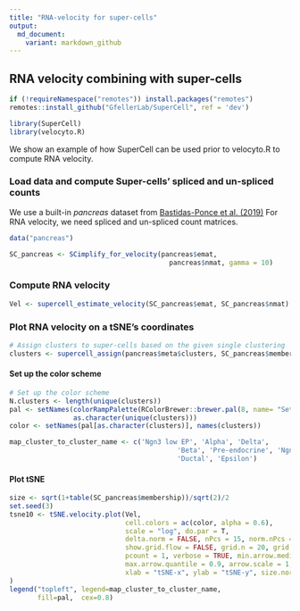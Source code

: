 ```yaml
---
title: "RNA-velocity for super-cells"
output:
  md_document:
    variant: markdown_github
---
```

## RNA velocity combining with super-cells

```r
if (!requireNamespace("remotes")) install.packages("remotes")
remotes::install_github("GfellerLab/SuperCell", ref = 'dev')

library(SuperCell)
library(velocyto.R)
```

We show an example of how SuperCell can be used prior to velocyto.R to compute RNA velocity.

### Load data and compute Super-cells' spliced and un-spliced counts



We use a built-in *pancreas* dataset from [Bastidas-Ponce et al. (2019)](https://journals.biologists.com/dev/article/146/12/dev173849/19483/Comprehensive-single-cell-mRNA-profiling-reveals-a) For RNA velocity, we need spliced and un-spliced count matrices.

```r
data("pancreas")
```

```r

SC_pancreas <- SCimplify_for_velocity(pancreas$emat, 
                                        pancreas$nmat, gamma = 10)
```

### Compute RNA velocity

```r
Vel <- supercell_estimate_velocity(SC_pancreas$emat, SC_pancreas$nmat)
```

### Plot RNA velocity on a tSNE's coordinates

```r
# Assign clusters to super-cells based on the given single clustering
clusters <- supercell_assign(pancreas$meta$clusters, SC_pancreas$membership)
```

#### Set up the color scheme
```r
# Set up the color scheme
N.clusters <- length(unique(clusters))
pal <- setNames(colorRampPalette(RColorBrewer::brewer.pal(8, name= "Set1"))(N.clusters), 
                as.character(unique(clusters))) 
color <- setNames(pal[as.character(clusters)], names(clusters))

map_cluster_to_cluster_name <- c('Ngn3 low EP', 'Alpha', 'Delta',
                                          'Beta', 'Pre-endocrine', 'Ngn3 high EP',
                                          'Ductal', 'Epsilon')
```

#### Plot tSNE
```r
size <- sqrt(1+table(SC_pancreas$membership))/sqrt(2)/2
set.seed(3)
tsne10 <- tSNE.velocity.plot(Vel, 
                             cell.colors = ac(color, alpha = 0.6), 
                             scale = "log", do.par = T,
                             delta.norm = FALSE, nPcs = 15, norm.nPcs = 15 * 10, perplexity = 50,
                             show.grid.flow = FALSE, grid.n = 20, grid.sd = NULL, min.grid.cell.mass = 1,
                             pcount = 1, verbose = TRUE, min.arrow.median.ratio = 1/10,
                             max.arrow.quantile = 0.9, arrow.scale = 1, arrow.lwd = 1,
                             xlab = "tSNE-x", ylab = "tSNE-y", size.norm = FALSE, cex = size
)
legend("topleft", legend=map_cluster_to_cluster_name,
       fill=pal,  cex=0.8)

```
